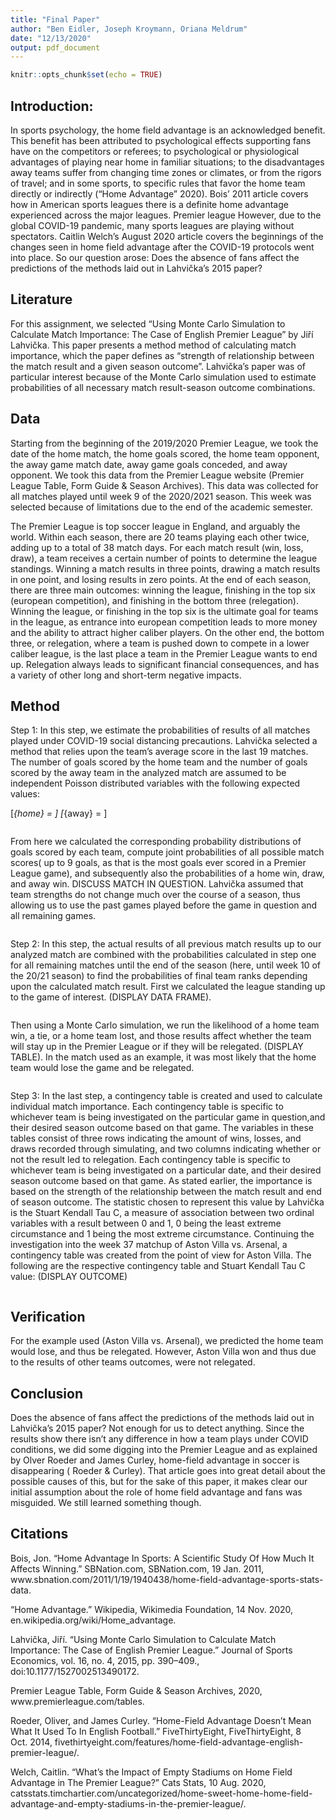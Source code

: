 ```yaml
---
title: "Final Paper"
author: "Ben Eidler, Joseph Kroymann, Oriana Meldrum"
date: "12/13/2020"
output: pdf_document
---
```


```r
knitr::opts_chunk$set(echo = TRUE)
```

## Introduction:

In sports psychology, the home field advantage is an acknowledged benefit. This benefit has been attributed to psychological effects supporting fans have on the competitors or referees; to psychological or physiological advantages of playing near home in familiar situations; to the disadvantages away teams suffer from changing time zones or climates, or from the rigors of travel; and in some sports, to specific rules that favor the home team directly or indirectly (“Home Advantage” 2020). Bois’ 2011 article covers how in American sports leagues there is a definite home advantage experienced across the major leagues. 
Premier league
However, due to the global COVID-19 pandemic, many sports leagues are playing without spectators. Caitlin Welch’s August 2020 article covers the beginnings of the changes seen in home field advantage after the COVID-19 protocols went into place. So our question arose: Does the absence of fans affect the predictions of the methods laid out in Lahvička’s 2015 paper?

## Literature
For this assignment, we selected “Using Monte Carlo Simulation to Calculate Match Importance: The Case of English Premier League” by Jiří Lahvička. This paper presents a method method of calculating match importance, which the paper defines as “strength of relationship between the match result and a given season outcome”. Lahvička’s paper was of particular interest because of the Monte Carlo simulation used to estimate probabilities of all necessary match result-season outcome combinations. 


## Data 
Starting from the beginning of the 2019/2020 Premier League, we took the date of the home match, the home goals scored, the home team opponent, the away game match date, away game goals conceded, and away opponent. We took this data from the Premier League website (Premier League Table, Form Guide & Season Archives). This data was collected for all matches played until week 9 of the 2020/2021 season. This week was selected because of limitations due to the end of the academic semester. 

The Premier League is top soccer league in England, and arguably the world. Within each season, there are 20 teams playing each other twice, adding up to a total of 38 match days. For each match result (win, loss, draw), a team receives a certain number of points to determine the league standings. Winning a match results in three points, drawing a match results in one point, and losing results in zero points. At the end of each season, there are three main outcomes: winning the league, finishing in the top six (european competition), and finishing in the bottom three (relegation). Winning the league, or finishing in the top six is the ultimate goal for teams in the league, as entrance into european competition leads to more money and the ability to attract higher caliber players. On the other end, the bottom three, or relegation, where a team is pushed down to compete in a lower caliber league, is the last place a team in the Premier League wants to end up. Relegation always leads to significant financial consequences, and has a variety of other long and short-term negative impacts.


## Method 
Step 1: In this step, we estimate the probabilities of results of all matches played under COVID-19 social distancing precautions. Lahvička selected a method that relies upon the team’s average score in the last 19 matches. The number of goals scored by the home team and the number of goals scored by the away team in the analyzed match are assumed to be independent Poisson distributed variables with the following expected values: \newline

\[\lambda_{home} = \frac{Average \ goals \ scored \ by \ home \ team + Average \ goals \ conceded \ by \ away \ team}{2}\]
\[\lambda_{away} = \frac{Average \ goals \ scored \ by \ away \ team + Average \ goals \ conceded \ by \ home \ team}{2}\] \newline


```r

```

From here we calculated the corresponding probability distributions of goals scored by each team, compute joint probabilities of all possible match scores( up to 9 goals, as that is the most goals ever scored in a Premier League game), and subsequently also the probabilities of a home win, draw, and away win. DISCUSS MATCH IN QUESTION. Lahvička assumed that team strengths do not change much over the course of a season, thus allowing us to use the past games played before the game in question and all remaining games. 

```r

```

Step 2: In this step, the actual results of all previous match results up to our analyzed match are combined with the probabilities calculated in step one for all remaining matches until the end of the season (here, until week 10 of the 20/21 season) to find the probabilities of final team ranks depending upon the calculated match result.  First we calculated the league standing up to the game of interest. (DISPLAY DATA FRAME). 

```r

```

Then using a Monte Carlo simulation, we run the likelihood of a home team win, a tie, or a home team lost, and those results affect whether the team will stay up in the Premier League or if they will be relegated. (DISPLAY TABLE). In the match used as an example, it was most likely that the home team would lose the game and be relegated. 

```r

```


Step 3: In the last step, a contingency table is created and used to calculate individual match importance. Each contingency table is specific to whichever team is being investigated on the particular game in question,and their desired season outcome based on that game. The variables in these tables consist of three rows indicating the amount of wins, losses, and draws recorded through simulating, and two columns indicating whether or not the result led to relegation. Each contingency table is specific to whichever team is being investigated on a particular date, and their desired season outcome based on that game. As stated earlier, the importance is based on the strength of the relationship between the match result and end of season outcome. The statistic chosen to represent this value by Lahvička is the Stuart Kendall Tau C, a measure of association between two ordinal variables with a result between 0 and 1, 0 being the least extreme circumstance and 1 being the most extreme circumstance. Continuing the investigation into the week 37 matchup of Aston Villa vs. Arsenal, a contingency table was  created from the point of view for Aston Villa. The following are the respective contingency table and Stuart Kendall Tau C value: (DISPLAY OUTCOME)

```r

```

## Verification

For the example used (Aston Villa vs. Arsenal), we predicted the home team would lose, and thus be relegated. However, Aston Villa won and thus due to the results of other teams outcomes, were not relegated. 

## Conclusion

Does the absence of fans affect the predictions of the methods laid out in Lahvička’s 2015 paper? Not enough for us to detect anything. 
    Since the results show there isn’t any difference in how a team plays under COVID conditions, we did some digging into the Premier League and as explained by Olver Roeder and James Curley, home-field advantage in soccer is disappearing ( Roeder & Curley). That article goes into great detail about the possible causes of this, but for the sake of this paper, it makes clear our initial assumption about the role of home field advantage and fans was misguided. We still learned something though. 


## Citations

Bois, Jon. “Home Advantage In Sports: A Scientific Study Of How Much It Affects&nbsp;Winning.” SBNation.com, SBNation.com, 19 Jan. 2011, www.sbnation.com/2011/1/19/1940438/home-field-advantage-sports-stats-data.

“Home Advantage.” Wikipedia, Wikimedia Foundation, 14 Nov. 2020, en.wikipedia.org/wiki/Home_advantage.

Lahvička, Jiří. “Using Monte Carlo Simulation to Calculate Match Importance: The Case of English Premier League.” Journal of Sports Economics, vol. 16, no. 4, 2015, pp. 390–409., doi:10.1177/1527002513490172.

Premier League Table, Form Guide & Season Archives, 2020, www.premierleague.com/tables.

Roeder, Oliver, and James Curley. “Home-Field Advantage Doesn't Mean What It Used To In English Football.” FiveThirtyEight, FiveThirtyEight, 8 Oct. 2014, fivethirtyeight.com/features/home-field-advantage-english-premier-league/.

Welch, Caitlin. “What's the Impact of Empty Stadiums on Home Field Advantage in The Premier League?” Cats Stats, 10 Aug. 2020, catsstats.timchartier.com/uncategorized/home-sweet-home-home-field-advantage-and-empty-stadiums-in-the-premier-league/.



